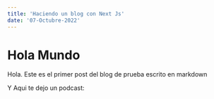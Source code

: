 ```yaml
---
title: 'Haciendo un blog con Next Js'
date: '07-Octubre-2022'
---
```



# Hola Mundo

Hola. Este es el primer post del blog de prueba escrito en markdown

Y Aqui te dejo un podcast:
<Podcast episode="5Q4nsJMjFaqpQVJsR5rkOF?" />
